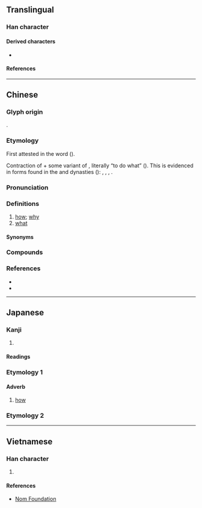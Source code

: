 {{also|咋}}
{{character info}}
==Translingual==

===Han character===
{{Han char|rn=61|rad=心|as=05|sn=9|four=80331|canj=HSP|ids=⿱乍心}}

====Derived characters====
* {{l|mul|[[𠷿]]}}

====References====
{{Han ref|kx=0379.170|dkj=10431|dj=0708.010|hdz=42280.100|uh=600E}}

----

==Chinese==
{{zh-forms}}

===Glyph origin===
{{Han compound|乍|心|ls=psc|c1=p|c2=s|t2=heart}}.

===Etymology===
First attested in the word {{zh-l|*怎生}} {{defdate|10th c.}} ({{zh-ref|Yuan et al., 1996}}).

Contraction of {{ltc-l|作|id=3}} + some variant of {{ltc-l|物|thing; what}}, literally “to do what” ({{zh-ref|Norman, 1988}}). This is evidenced in forms found in the {{w|Tang dynasty|Tang}} and {{w|Song dynasty|Song}} dynasties ({{zh-ref|Yuan et al., 1996}}): {{ltc-l|作勿生|id=3,y,1}} {{defdate|8th c.}}, {{ltc-l|作沒生|id=3,y,1}} {{defdate|8th c.}}, {{ltc-l|作摩|id=3,1}} {{defdate|10th c.}}, {{ltc-l|作麼|id=3,y}} {{defdate|10th c.}}.

===Pronunciation===
{{zh-pron
|m=zěn
|ma=Zh-zen.ogg
|c=zam2,zaam2,dim2
|c_note=zam2 - literary; zaam2 - literary (rare); dim2 - vernacular (most likely unrelated), more commonly written as {{zh-l|*點}}
|h=pfs=
|md=ciōng/cīng
|md_note=ciōng - vernacular (also written as {{zh-l|*蔣}}); cīng - literary
|mn=xm,zz,tw:chóaⁿ/qz:chài/xm,twv:cháiⁿ/twv:chá/twv:chóa/twv:chái/xm,zz,tw:chím/qz:chérm
|mn_note=chóaⁿ/chài/cháiⁿ/chá/chóa/chái - vernacular; chím/chérm - literary
|mn-t=za2
|w=2tsen
|mc=
|oc=
|cat=adv,pron
}}

===Definitions===
{{zh-hanzi}}

# [[how]]; [[why]]
# [[what]]

====Synonyms====
{{zh-dial|怎麼}}

===Compounds===
{{zh-der|怎地|怎的|怎敢|怎好|怎麼|怎麼得了|怎麼樣|怎麼著/怎麼着/怎么着|怎奈|怎生|怎樣|怎不|怎麼辦|怎麼會|怎知|不知怎的|不怎麼樣|怎麼搞的|不毬的怎|多怎|怎價|怎向|怎奈向|怎得|怎樣着|怎生向|怎當|怎當得|怎見得|怎許|怎說|按怎:àn-chóaⁿ}}

===References===
* {{R:twedu|A01333}}
* {{R:yue:Hanzi}}

----

==Japanese==

===Kanji===
{{ja-kanji|grade=|rs=心05}}

# {{rfdef|ja|sort=心05}}

====Readings====
{{ja-readings
|on=しん, そ, そう
|kun=いかで, なんぞ, どう, ど-うで
}}

===Etymology 1===
====Adverb====
{{ja-kanjitab|いかで|yomi=kun|alt=争で, 如何で}}
{{ja-pos|adverb|いかで}}
# [[how]]

===Etymology 2===
{{ja-kanjitab|どう|yomi=kun|alt=如何}}
{{ja-see|どう}}

----

==Vietnamese==

===Han character===
{{vi-readings|rs=心05|reading=chẩm, chẩn, tẩn, trẫm}}

# {{rfdef|vi|sort=心05}}

====References====
* [http://nomfoundation.org/common/nom_details.php?codepoint=600E Nom Foundation]